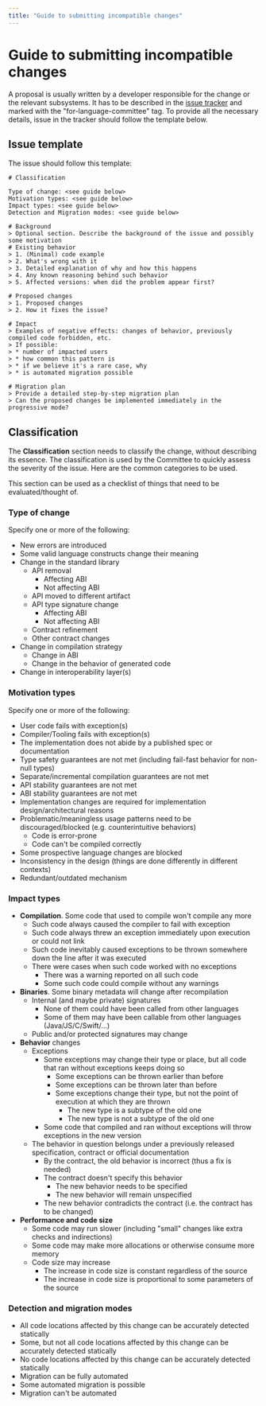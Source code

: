 ```yaml
---
title: "Guide to submitting incompatible changes"
---
```


# Guide to submitting incompatible changes

A proposal is usually written by a developer responsible for the change or the relevant subsystems. It has to be described in the [issue tracker](https://youtrack.jetbrains.com/issues/KT?q=%23for-language-committee%20%23Unresolved%20tag:%20-language-committee-approved) and marked with the "for-language-committee" tag. To provide all the necessary details, issue in the tracker should follow the template below.

## Issue template

The issue should follow this template:

```text
# Classification

Type of change: <see guide below>
Motivation types: <see guide below>
Impact types: <see guide below>
Detection and Migration modes: <see guide below>

# Background
> Optional section. Describe the background of the issue and possibly some motivation
# Existing behavior
> 1. (Minimal) code example
> 2. What's wrong with it
> 3. Detailed explanation of why and how this happens
> 4. Any known reasoning behind such behavior
> 5. Affected versions: when did the problem appear first? 

# Proposed changes
> 1. Proposed changes
> 2. How it fixes the issue?

# Impact
> Examples of negative effects: changes of behavior, previously compiled code forbidden, etc.
> If possible: 
> * number of impacted users
> * how common this pattern is
> * if we believe it's a rare case, why
> * is automated migration possible

# Migration plan
> Provide a detailed step-by-step migration plan
> Can the proposed changes be implemented immediately in the progressive mode?
```

## Classification

The **Classification** section needs to classify the change, without describing its essence.
The classification is used by the Committee to quickly assess the severity of the issue. Here are the common categories to be used. 

This section can be used as a checklist of things that need to be evaluated/thought of.

### Type of change

Specify one or more of the following:
*   New errors are introduced
*   Some valid language constructs change their meaning
*   Change in the standard library
    *   API removal
        *   Affecting ABI
        *   Not affecting ABI
    *   API moved to different artifact
    *   API type signature change 
        *   Affecting ABI
        *   Not affecting ABI
    *   Contract refinement
    *   Other contract changes
*   Change in compilation strategy
    *   Change in ABI
    *   Change in the behavior of generated code
*   Change in interoperability layer(s)

### Motivation types

Specify one or more of the following:
*   User code fails with exception(s)
*   Compiler/Tooling fails with exception(s)
*   The implementation does not abide by a published spec or documentation
*   Type safety guarantees are not met (including fail-fast behavior for non-null types)
*   Separate/incremental compilation guarantees are not met
*   API stability guarantees are not met
*   ABI stability guarantees are not met
*   Implementation changes are required for implementation design/architectural reasons
*   Problematic/meaningless usage patterns need to be discouraged/blocked (e.g. counterintuitive behaviors)
    *   Code is error-prone
    *   Code can't be compiled correctly
*   Some prospective language changes are blocked
*   Inconsistency in the design (things are done differently in different contexts)
*   Redundant/outdated mechanism

### Impact types

*   **Compilation**. Some code that used to compile won't compile any more
    *   Such code always caused the compiler to fail with exception
    *   Such code always threw an exception immediately upon execution or could not link
    *   Such code inevitably caused exceptions to be thrown somewhere down the line after it was executed
    *   There were cases when such code worked with no exceptions
        *   There was a warning reported on all such code
        *   Some such code could compile without any warnings
*   **Binaries**. Some binary metadata will change after recompilation
    *   Internal (and maybe private) signatures
        *   None of them could have been called from other languages
        *   Some of them may have been callable from other languages (Java/JS/C/Swift/...)
    *   Public and/or protected signatures may change
*   **Behavior** changes
    *   Exceptions
        *   Some exceptions may change their type or place, but all code that ran without exceptions keeps doing so
            *   Some exceptions can be thrown earlier than before
            *   Some exceptions can be thrown later than before
            *   Some exceptions change their type, but not the point of execution at which they are thrown
                *   The new type is a subtype of the old one
                *   The new type is not a subtype of the old one
        *   Some code that compiled and ran without exceptions will throw exceptions in the new version
    *   The behavior in question belongs under a previously released specification, contract or official documentation
        *   By the contract, the old behavior is incorrect (thus a fix is needed)
        *   The contract doesn't specify this behavior
            *   The new behavior needs to be specified
            *   The new behavior will remain unspecified
        *   The new behavior contradicts the contract (i.e. the contract has to be changed)
*   **Performance and code size**
    *   Some code may run slower (including "small" changes like extra checks and indirections)
    *   Some code may make more allocations or otherwise consume more memory
    *   Code size may increase
        *   The increase in code size is constant regardless of the source
        *   The increase in code size is proportional to some parameters of the source

### Detection and migration modes

*   All code locations affected by this change can be accurately detected statically
*   Some, but not all code locations affected by this change can be accurately detected statically
*   No code locations affected by this change can be accurately detected statically
*   Migration can be fully automated
*   Some automated migration is possible
*   Migration can't be automated
